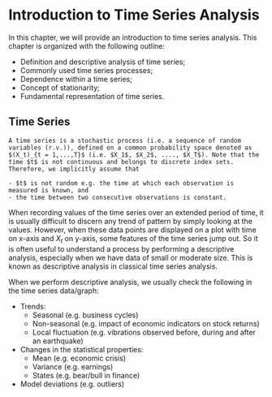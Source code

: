# Introduction to Time Series Analysis {#timeseries}

In this chapter, we will provide an introduction to time series analysis. This chapter is organized with the following outline:

- Definition and descriptive analysis of time series;
- Commonly used time series processes;
- Dependence within a time series;
- Concept of stationarity;
- Fundamental representation of time series. 

## Time Series
```definition
A time series is a stochastic process (i.e. a sequence of random variables (r.v.)), defined on a common probability space denoted as $(X_t)_{t = 1,...,T}$ (i.e. $X_1$, $X_2$, ...., $X_T$). Note that the time $t$ is not continuous and belongs to discrete index sets. Therefore, we implicitly assume that

- $t$ is not random e.g. the time at which each observation is measured is known, and 
- the time between two consecutive observations is constant.
```

When recording values of the time series over an extended period of time, it is usually difficult to discern any trend of pattern by simply looking at the values. However, when these data points are displayed on a plot with time on x-axis and $X_t$ on y-axis, some features of the time series jump out. So it is often useful to understand a process by performing a descriptive analysis, especially when we have data of small or moderate size. This is known as descriptive analysis in classical time series analysis. 

When we perform descriptive analysis, we usually check the following in the time series data/graph:

- Trends:
    - Seasonal (e.g. business cycles)
    - Non-seasonal (e.g. impact of economic indicators on stock returns)
    - Local fluctuation (e.g. vibrations observed before, during and after an earthquake)
- Changes in the statistical properties:
    - Mean (e.g. economic crisis)
    - Variance (e.g. earnings)
    - States (e.g. bear/bull in finance)
- Model deviations (e.g. outliers)


